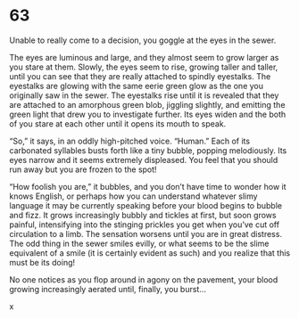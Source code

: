 # 63 {#sec-63}

Unable to really come to a decision, you goggle at the eyes in the sewer.

The eyes are luminous and large, and they almost seem to grow larger as you stare at them. Slowly, the eyes seem to rise, growing taller and taller, until you can see that they are really attached to spindly eyestalks. The eyestalks are glowing with the same eerie green glow as the one you originally saw in the sewer. The eyestalks rise until it is revealed that they are attached to an amorphous green blob, jiggling slightly, and emitting the green light that drew you to investigate further. Its eyes widen and the both of you stare at each other until it opens its mouth to speak.

“So,” it says, in an oddly high-pitched voice. “Human.” Each of its carbonated syllables busts forth like a tiny bubble, popping melodiously. Its eyes narrow and it seems extremely displeased. You feel that you should run away but you are frozen to the spot! 

“How foolish you are,” it bubbles, and you don’t have time to wonder how it knows English, or perhaps how you can understand whatever slimy language it may be currently speaking before your blood begins to bubble and fizz. It grows increasingly bubbly and tickles at first, but soon grows painful, intensifying into the stinging prickles you get when you’ve cut off circulation to a limb. The sensation worsens until you are in great distress. The odd thing in the sewer smiles evilly, or what seems to be the slime equivalent of a smile (it is certainly evident as such) and you realize that this must be its doing! 

No one notices as you flop around in agony on the pavement, your blood growing increasingly aerated until, finally, you burst…

x

